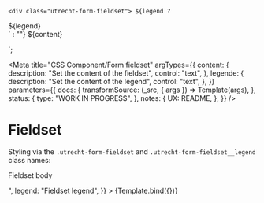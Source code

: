 <!--
@license EUPL-1.2
Copyright (c) 2021 Robbert Broersma
-->


<!-- Import component and component styles -->


<!-- Import Docs -->


  `<div class="utrecht-form-fieldset">
  ${legend ? `<div class="utrecht-form-fieldset__legend utrecht-form-fieldset__legend--distanced">${legend}</div>` : ""}
  ${content}
</div>`;

<Meta
  title="CSS Component/Form fieldset"
  argTypes={{
    content: {
      description: "Set the content of the fieldset",
      control: "text",
    },
    legende: {
      description: "Set the content of the legend",
      control: "text",
    },
  }}
  parameters={{
    docs: {
      transformSource: (_src, { args }) => Template(args),
    },
    status: {
      type: "WORK IN PROGRESS",
    },
    notes: {
      UX: README,
    },
  }}
/>

# Fieldset

Styling via the `.utrecht-form-fieldset` and `.utrecht-form-fieldset__legend` class names:

<Canvas>
  <Story
    name="Fieldset"
    args={{
      content: "<p>Fieldset body</p>",
      legend: "Fieldset legend",
    }}
  >
    {Template.bind({})}
  </Story>
</Canvas>

<ArgsTable story="Fieldset" />
